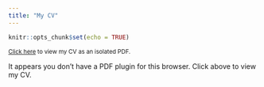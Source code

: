 ```yaml
---
title: "My CV"
---
```


```r
knitr::opts_chunk$set(echo = TRUE)
```

<p class="lead">
 <small> <a href="assets/CV/Finn_CV.pdf">Click here</a> to
  view my CV as an isolated PDF.</small>
</p>
<object data="assets/CV/Finn_CV.pdf" type="application/pdf" width="100%" height="800px"> 
  <p>It appears you don't have a PDF plugin for this browser. Click above to view my CV.</p>  
</object>